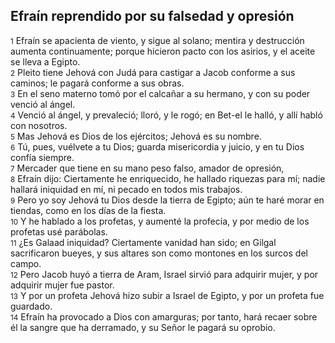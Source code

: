== Efraín reprendido por su falsedad y opresión ==

{{anchor|1}} <small>1</small> Efraín se apacienta de viento, y sigue al solano; mentira y destrucción aumenta continuamente; porque hicieron pacto con los asirios, y el aceite se lleva a Egipto.<br>
{{anchor|2}} <small>2</small> Pleito tiene Jehová con Judá para castigar a Jacob conforme a sus caminos; le pagará conforme a sus obras.<br>
{{anchor|3}} <small>3</small> En el seno materno tomó por el calcañar a su hermano, y con su poder venció al ángel.<br>
{{anchor|4}} <small>4</small> Venció al ángel, y prevaleció; lloró, y le rogó; en Bet-el le halló, y allí habló con nosotros.<br>
{{anchor|5}} <small>5</small> Mas Jehová es Dios de los ejércitos; Jehová es su nombre.<br>
{{anchor|6}} <small>6</small> Tú, pues, vuélvete a tu Dios; guarda misericordia y juicio, y en tu Dios confía siempre.<br>
{{anchor|7}} <small>7</small> Mercader que tiene en su mano peso falso, amador de opresión,<br>
{{anchor|8}} <small>8</small> Efraín dijo: Ciertamente he enriquecido, he hallado riquezas para mí; nadie hallará iniquidad en mí, ni pecado en todos mis trabajos.<br>
{{anchor|9}} <small>9</small> Pero yo soy Jehová tu Dios desde la tierra de Egipto; aún te haré morar en tiendas, como en los días de la fiesta.<br>
{{anchor|10}} <small>10</small> Y he hablado a los profetas, y aumenté la profecía, y por medio de los profetas usé parábolas.<br>
{{anchor|11}} <small>11</small> ¿Es Galaad iniquidad? Ciertamente vanidad han sido; en Gilgal sacrificaron bueyes, y sus altares son como montones en los surcos del campo.<br>
{{anchor|12}} <small>12</small> Pero Jacob huyó a tierra de Aram, Israel sirvió para adquirir mujer, y por adquirir mujer fue pastor.<br>
{{anchor|13}} <small>13</small> Y por un profeta Jehová hizo subir a Israel de Egipto, y por un profeta fue guardado.<br>
{{anchor|14}} <small>14</small> Efraín ha provocado a Dios con amarguras; por tanto, hará recaer sobre él la sangre que ha derramado, y su Señor le pagará su oprobio.<br>
